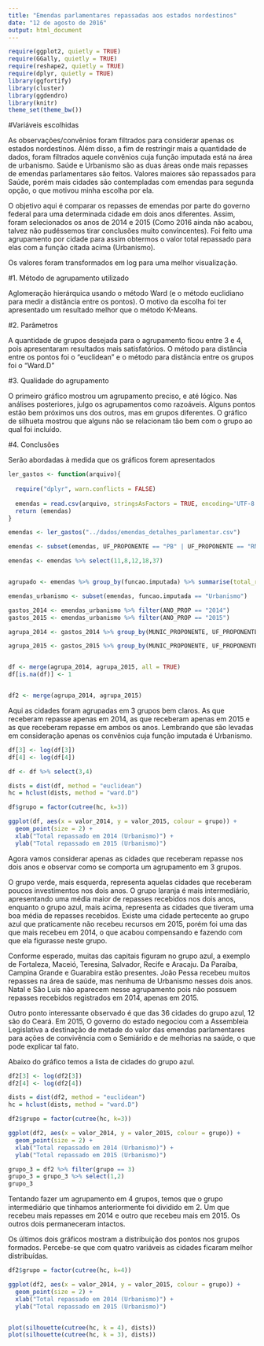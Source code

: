 ```yaml
---
title: "Emendas parlamentares repassadas aos estados nordestinos"
date: "12 de agosto de 2016"
output: html_document
---
```


```r
require(ggplot2, quietly = TRUE)
require(GGally, quietly = TRUE)
require(reshape2, quietly = TRUE)
require(dplyr, quietly = TRUE)
library(ggfortify)
library(cluster)
library(ggdendro)
library(knitr)
theme_set(theme_bw())
```


#Variáveis escolhidas

As observações/convênios foram filtrados para considerar apenas os estados nordestinos. Além disso, a fim de restringir mais a quantidade de dados, foram filtrados aquele convênios cuja função imputada está na área de urbanismo. Saúde e Urbanismo são as duas áreas onde mais repasses de emendas parlamentares são feitos. Valores maiores são repassados para Saúde, porém mais cidades são contempladas com emendas para segunda opção, o que motivou minha escolha por ela.


O objetivo aqui é comparar os repasses de emendas por parte do governo federal para uma determinada cidade em dois anos diferentes. Assim, foram selecionados os anos de 2014 e 2015 (Como 2016 ainda não acabou, talvez não pudéssemos tirar conclusões muito convincentes). Foi feito uma agrupamento por cidade para assim obtermos o valor total repassado para elas com a função citada acima (Urbanismo).

Os valores foram transformados em log para uma melhor visualização.

#1. Método de agrupamento utilizado

Aglomeração hierárquica usando o método Ward (e o método euclidiano para medir a distância entre os pontos). O motivo da escolha foi ter apresentado um resultado melhor que o método K-Means.

#2. Parâmetros

A quantidade de grupos desejada para o agrupamento ficou entre 3 e 4, pois apresentaram resultados mais satisfatórios. O método para distância entre os pontos foi o "euclidean" e o método para distância entre os grupos foi o "Ward.D"

#3. Qualidade do agrupamento

O primeiro gráfico mostrou um agrupamento preciso, e até lógico. Nas análises posteriores, julgo os agrupamentos como razoáveis. Alguns pontos estão bem próximos uns dos outros, mas em grupos diferentes. O gráfico de silhueta mostrou que alguns não se relacionam tão bem com o grupo ao qual foi incluído.

#4. Conclusões

Serão abordadas à medida que os gráficos forem apresentados


```r

ler_gastos <- function(arquivo){
  
  require("dplyr", warn.conflicts = FALSE)
  
  emendas = read.csv(arquivo, stringsAsFactors = TRUE, encoding='UTF-8')
  return (emendas)
}

emendas <- ler_gastos("../dados/emendas_detalhes_parlamentar.csv")

emendas <- subset(emendas, UF_PROPONENTE == "PB" | UF_PROPONENTE == "RN" | UF_PROPONENTE == "CE" | UF_PROPONENTE == "AL"| UF_PROPONENTE == "SE" | UF_PROPONENTE == "MA" | UF_PROPONENTE == "PI" | UF_PROPONENTE == "PE" | UF_PROPONENTE == "BA")

emendas <- emendas %>% select(11,8,12,18,37)


agrupado <- emendas %>% group_by(funcao.imputada) %>% summarise(total_repassado = sum(VALOR_REPASSE_EMENDA))

emendas_urbanismo <- subset(emendas, funcao.imputada == "Urbanismo")

gastos_2014 <- emendas_urbanismo %>% filter(ANO_PROP == "2014")
gastos_2015 <- emendas_urbanismo %>% filter(ANO_PROP == "2015")

agrupa_2014 <- gastos_2014 %>% group_by(MUNIC_PROPONENTE, UF_PROPONENTE) %>% summarise(valor_2014 = sum(VALOR_REPASSE_EMENDA))

agrupa_2015 <- gastos_2015 %>% group_by(MUNIC_PROPONENTE, UF_PROPONENTE) %>% summarise(valor_2015 = sum(VALOR_REPASSE_EMENDA))


df <- merge(agrupa_2014, agrupa_2015, all = TRUE)
df[is.na(df)] <- 1


df2 <- merge(agrupa_2014, agrupa_2015)


```


Aqui as cidades foram agrupadas em 3 grupos bem claros. As que receberam repasse apenas em 2014, as que receberam apenas em 2015 e as que receberam repasse em ambos os anos. Lembrando que são levadas em consideração apenas os convênios cuja função imputada é Urbanismo.


```r

df[3] <- log(df[3])
df[4] <- log(df[4])

df <- df %>% select(3,4)

dists = dist(df, method = "euclidean")
hc = hclust(dists, method = "ward.D")

df$grupo = factor(cutree(hc, k=3))

ggplot(df, aes(x = valor_2014, y = valor_2015, colour = grupo)) + 
  geom_point(size = 2) +
  xlab("Total repassado em 2014 (Urbanismo)") +
  ylab("Total repassado em 2015 (Urbanismo)")


```



Agora vamos considerar apenas as cidades que receberam repasse nos dois anos e observar como se comporta um agrupamento em 3 grupos.

O grupo verde, mais esquerda, representa aquelas cidades que receberam poucos investimentos nos dois anos. O grupo laranja é mais intermediário, apresentando uma média maior de repasses recebidos nos dois anos, enquanto o grupo azul, mais acima, representa as cidades que tiveram uma boa média de repasses recebidos. Existe uma cidade pertecente ao grupo azul que praticamente não recebeu recursos em 2015, porém foi uma das que mais recebeu em 2014, o que acabou compensando e fazendo com que ela figurasse neste grupo.


Conforme esperado, muitas das capitais figuram no grupo azul, a exemplo de Fortaleza, Maceió, Teresina, Salvador, Recife e Aracaju. Da Paraíba, Campina Grande e Guarabira estão presentes. João Pessa recebeu muitos repasses na área de saúde, mas nenhuma de Urbanismo nesses dois anos. Natal e São Luís não aparecem nesse agrupamento pois não possuem repasses recebidos registrados em 2014, apenas em 2015.


Outro ponto interessante observado é que das 36 cidades do grupo azul, 12 são do Ceará. Em 2015, O governo do estado negociou com a Assembleia Legislativa a destinação de metade do valor das emendas parlamentares para ações de convivência com o Semiárido e de melhorias na saúde, o que pode explicar tal fato.

Abaixo do gráfico temos a lista de cidades do grupo azul.


``` r

df2[3] <- log(df2[3])
df2[4] <- log(df2[4])

dists = dist(df2, method = "euclidean")
hc = hclust(dists, method = "ward.D")

df2$grupo = factor(cutree(hc, k=3))

ggplot(df2, aes(x = valor_2014, y = valor_2015, colour = grupo)) + 
  geom_point(size = 2) +
  xlab("Total repassado em 2014 (Urbanismo)") +
  ylab("Total repassado em 2015 (Urbanismo)")


```

```r

grupo_3 = df2 %>% filter(grupo == 3)
grupo_3 = grupo_3 %>% select(1,2)
grupo_3

```


Tentando fazer um agrupamento em 4 grupos, temos que o grupo intermediário que tínhamos anteriormente foi dividido em 2. Um que recebeu mais repasses em 2014 e outro que recebeu mais em 2015. Os outros dois permaneceram intactos.

Os últimos dois gráficos mostram a distribuição dos pontos nos grupos formados. Percebe-se que com quatro variáveis as cidades ficaram melhor distribuídas.


```r

df2$grupo = factor(cutree(hc, k=4))

ggplot(df2, aes(x = valor_2014, y = valor_2015, colour = grupo)) + 
  geom_point(size = 2) +
  xlab("Total repassado em 2014 (Urbanismo)") +
  ylab("Total repassado em 2015 (Urbanismo)")


plot(silhouette(cutree(hc, k = 4), dists))
plot(silhouette(cutree(hc, k = 3), dists))

```
